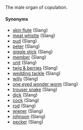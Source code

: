 The male organ of copulation.

====Synonyms====
* [[skin flute]] (Slang)
* [[meat whistle]] (Slang)
* [[pud]] (Slang)
* [[peter]] (Slang)
* [[giggle stick]] (Slang)
* [[member]] (Slang)
* [[unit]] (Slang)
* [[twig & berries]] (Slang)
* [[wedding tackle]] (Slang)
* [[willy]] (Slang)
* [[one eyed wonder worm]] (Slang)
* [[trouser snake]] (Slang)
* [[dick]] (Slang)
* [[cock]] (Slang)
* [[rod]] (Slang)
* [[wiener]] (Slang)
* [[johnson]] (Slang)
* [[pecker]] (Slang)